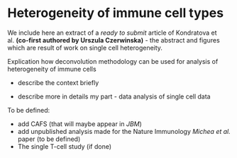 # Heterogeneity of immune cell types {#map}

We include here an extract of a *ready to submit* article of Kondratova et al. **(co-first authored by Urszula Czerwinska)** - the abstract and figures which are result of work on single cell heterogeneity.

Explication how deconvolution methodology can be used for analysis of heterogeneity of immune cells 

* describe the context briefly

* describe more in details my part - data analysis of single cell data


To be defined:

* add CAFS (that will maybe appear in *JBM*) 
* add unpublished analysis made for the Nature Immunology *Michea et al.* paper  (to be defined)
* The single T-cell study  (if done)

\includepdf[pages={1-}, scale=1]{pdf-ext/ImmuneMap.pdf}